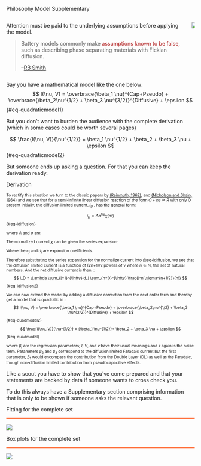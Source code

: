 :::{.navbar}

[Philosophy]{.nav-option data-option="option21" onclick="showContent(this)"}
[Model]{.nav-option data-option="option23" onclick="showContent(this)"}
[Supplementary]{.nav-option data-option="option24" onclick="showContent(this)"}

:::


:::{#option21Content .content}

::::{.columns}
:::{.column}

:::{.smaller}
Attention must be paid to the underlying assumptions before applying the model. 

<blockquote>
Battery models commonly make  <span style="color:FireBrick">assumptions known to be false,</span> such as describing phase separating materials with Fickian diffusion. 

--[RB Smith](https://dspace.mit.edu/handle/1721.1/111406)
</blockquote>

:::

:::
:::{.column}

![](_figs/quad/LinearityMOF.png)

:::
::::




:::


:::{#option23Content .content}

Say you have a mathematical model like the one below: 
$$
I(\nu, V) =  \overbrace{\beta_1 \nu}^{Cap+Pseudo} + \overbrace{\beta_2\nu^{1/2} + \beta_3 \nu^{3/2}}^{Diffusive} + \epsilon
$${#eq-quadraticmodel1}

But you don't want to burden the audience with the complete derivation (which in some cases could be worth several pages)

$$
\frac{I(\nu, V)}{\nu^{1/2}} =  \beta_1 \nu^{1/2} + \beta_2 + \beta_3 \nu + \epsilon
$${#eq-quadraticmodel2}

But someone ends up asking a question. For that you can keep the derivation ready. 


::::{.dd }
:::{.dd-head onclick="toggleBox(this)"}

Derivation

:::
:::{.dd-box style="font-size:0.75em"}

To rectify this situation we turn to the classic papers by [(Reinmuth, 1962)](https://pubs.acs.org/doi/pdf/10.1021/ac60191a030), and [(Nicholson and Shain, 1964)](https://pubs.acs.org/doi/10.1021/ac60210a007) and we see that for a semi-infinite linear diffusion reaction of the form $O + ne \rightleftharpoons R$ with only O present initially, the diffusion limited current, $i_D$ , has the general form:

$$
    i_D = \Lambda \sigma^{1/2} \chi(\sigma t)
$${#eq-idiffusion}

where $\Lambda$ and $\sigma$ are:

\begin{align}
    \Lambda &= nFAC_O^*(\pi D_O)^{1/2}\\
    \sigma &= \frac{nF\nu }{RT} 
\end{align} 

The normalized current $\chi$ can be given the series expansion:

\begin{align}
    \chi(\sigma t) &= \sum_{j=1}^{\infty} c_j exp{\Biggl[- \frac{jnF}{RT}(E-E_0) \Biggl]}\\
    &= \sum_{j=1}^{\infty} c_j exp{\Biggl[- \frac{jnF}{RT}E + \frac{jnF}{RT}E_0 \Biggl]}\\
    &= \sum_{j=1}^{\infty} c_j exp{\Biggl[-\frac{jnF}{RT}(E_i - \nu t) + \frac{jnF}{RT}E_0\Biggl]}\\
    &= \sum_{j=1}^{\infty} c_j exp{\Biggl[-\frac{jnF}{RT}(E_i - E_0) \Biggl] exp [j\sigma t]}\\
    &= \sum_{j=1}^{\infty} d_j exp[j \sigma t]\\
    &= \sum_{j=1}^{\infty} d_j \sum_{n=0}^{\infty} \frac{(j\sigma)^n}{n!}
    \label{eq-normcurrent}
\end{align} 

Where the $c_j$ and $d_j$  are expansion coefficients.

Therefore substituting the series expansion for the normalize current into @eq-idiffusion, we see that the diffusion limited current is a function of (2n+1)/2 powers of $\nu$ where $n \in \mathbb{N}$, the set of natural numbers. And the net diffusive current is then:
:
$$
i_D = \Lambda \sum_{j=1}^{\infty} d_j \sum_{n=0}^{\infty} \frac{j^n \sigma^{n+1/2}}{n!}
$${#eq-idiffusion2}


We can now extend the model by adding a diffusive correction from the next order term and thereby get a model that is quadratic in :
$$
I(\nu, V) =  \overbrace{\beta_1 \nu}^{Cap+Pseudo} + \overbrace{\beta_2\nu^{1/2} + \beta_3 \nu^{3/2}}^{Diffusive} + \epsilon
$${#eq-quadmodel2}

$$
\frac{I(\nu, V)}{\nu^{1/2}} =  {\beta_1 \nu^{1/2}}+ \beta_2 + \beta_3 \nu + \epsilon
$${#eq-quadmodel}

where $\beta_i$ are the regression parameters; $I$, $V$, and $\nu$ have their usual meanings and $\epsilon$ again is the noise term. Parameters $\beta_2$ and $\beta_3$ correspond to the diffusion limited Faradaic current but the first parameter, $\beta_1$ would encompass the contribution from the Double Layer (DL) as well as the Faradaic, though non-diffusion limited contribution from pseudocapacitive effects.

:::
::::


:::


:::{#option24Content .content}

Like a scout you have to show that you've come prepared and that your statements are backed by data if someone wants to cross check you. 

To do this always have a Supplementary section comprising information that is only to be shown if someone asks the relevant question. 

::::{.ddm}
:::{.ddm-head onclick="toggleBox(this)" style="border-bottom: 3px solid Coral;"}

Fitting for the complete set

:::
:::{.ddm-box}

![](_figs/quad/FigS2.png)

:::
::::


::::{.ddm}
:::{.ddm-head onclick="toggleBox(this)" style="border-bottom: 3px solid Coral;"}

Box plots for the complete set

:::
:::{.ddm-box}

![](_figs/quad/FigS3.png)

:::
::::



:::